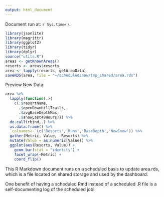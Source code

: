 ```yaml
---
output: html_document
---
```



Document run at: `r Sys.time()`.

```r
library(jsonlite)
library(magrittr)
library(ggplot2)
library(tidyr)
library(dplyr)
source("utils.R")
areas <- getKnownAreas()
resorts <- areas$resorts
area <- lapply(resorts, getAreaData)
saveRDS(area, file = "~/scheduledsnow/tmp_shared/area.rds")
```

Preview New Data:

```r
area %>% 
  lapply(function(.){
    c(.$resortName, 
      .$openDownHillTrails, 
      .$avgBaseDepthMax, 
      .$snowLast48Hours)}) %>% 
  do.call(rbind,.) %>% 
  as.data.frame() %>% 
  `colnames<-`(c('Resorts','Runs','BaseDepth','NewSnow')) %>% 
  gather(Metric, Value, -Resorts) %>% 
  mutate(Value = as.numeric(Value)) %>% 
  ggplot(aes(Resorts, Value)) +
    geom_bar(stat = "identity") + 
    facet_wrap(~Metric) + 
    coord_flip()

```

This R Markdown document runs on a scheduled basis to update area.rds, which is a file located on shared storage and used by the dashboard.

One benefit of having a scheduled Rmd instead of a scheduled .R file is a self-documenting log of the scheduled job!